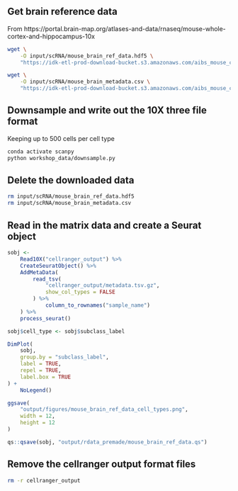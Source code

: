 ## Get brain reference data
From https://portal.brain-map.org/atlases-and-data/rnaseq/mouse-whole-cortex-and-hippocampus-10x
```bash
wget \
    -O input/scRNA/mouse_brain_ref_data.hdf5 \
    "https://idk-etl-prod-download-bucket.s3.amazonaws.com/aibs_mouse_ctx-hpf_10x/expression_matrix.hdf5"

wget \
    -O input/scRNA/mouse_brain_metadata.csv \
    "https://idk-etl-prod-download-bucket.s3.amazonaws.com/aibs_mouse_ctx-hpf_10x/metadata.csv"
```

## Downsample and write out the 10X three file format
Keeping up to 500 cells per cell type
```bash
conda activate scanpy
python workshop_data/downsample.py
```

## Delete the downloaded data
```bash
rm input/scRNA/mouse_brain_ref_data.hdf5
rm input/scRNA/mouse_brain_metadata.csv
```

## Read in the matrix data and create a Seurat object
```r
sobj <-
    Read10X("cellranger_output") %>%
    CreateSeuratObject() %>%
    AddMetaData(
        read_tsv(
            "cellranger_output/metadata.tsv.gz",
            show_col_types = FALSE
        ) %>%
            column_to_rownames("sample_name")
    ) %>%
    process_seurat()

sobj$cell_type <- sobj$subclass_label

DimPlot(
    sobj,
    group.by = "subclass_label",
    label = TRUE,
    repel = TRUE,
    label.box = TRUE
) +
    NoLegend()

ggsave(
    "output/figures/mouse_brain_ref_data_cell_types.png",
    width = 12,
    height = 12
)

qs::qsave(sobj, "output/rdata_premade/mouse_brain_ref_data.qs")
```

## Remove the cellranger output format files
```bash
rm -r cellranger_output
```
